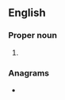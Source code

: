 {{also|theo|Theo|Théo|thẹo|þeo|theo-|théo-}}
==English==

===Proper noun===
{{en-proper noun}}

# {{abbreviation of|Theodore|lang=en}}

===Anagrams===
* {{anagrams|en|a=ehot|EtOH|etho-|hote}}